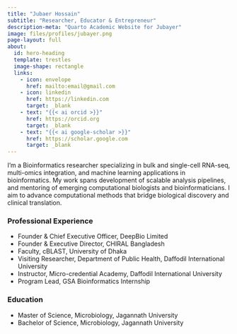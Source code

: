 ```yaml
---
title: "Jubaer Hossain"
subtitle: "Researcher, Educator & Entrepreneur"
description-meta: "Quarto Academic Website for Jubayer"
image: files/profiles/jubayer.png
page-layout: full
about:
  id: hero-heading
  template: trestles
  image-shape: rectangle
  links:
    - icon: envelope
      href: mailto:email@gmail.com    
    - icon: linkedin
      href: https://linkedin.com
      target: _blank
    - text: "{{< ai orcid >}}"
      href: https://orcid.org
      target: _blank
    - text: "{{< ai google-scholar >}}"
      href: https://scholar.google.com
      target: _blank
---
```


::: {#hero-heading}

I'm a Bioinformatics researcher specializing in bulk and single-cell RNA-seq, multi-omics integration, and machine learning applications in bioinformatics. My work spans development of scalable analysis pipelines, and mentoring of emerging computational biologists and bioinformaticians. I aim to advance computational methods that bridge biological discovery and clinical translation.

### Professional Experience

- Founder & Chief Executive Officer, DeepBio Limited
- Founder & Executive Director, CHIRAL Bangladesh
- Faculty, cBLAST, University of Dhaka
- Visiting Researcher, Department of Public Health, Daffodil International University
- Instructor, Micro-credential Academy, Daffodil International University
- Program Lead, GSA Bioinformatics Internship


### Education

- Master of Science, Microbiology, Jagannath University
- Bachelor of Science, Microbiology, Jagannath University

:::

